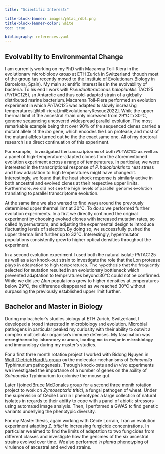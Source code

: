 ```yaml
---
title: "Scientific Interests"

title-block-banner: images/phtac_rdbl.png
title-block-banner-color: white
toc: true

bibliography: references.yaml
---
```


## Evolvability to Environmental Change

I am currenlty working on my PhD with Macarena Toll-Riera in the [evolutionary microbiology group](https://evomicrobio.ethz.ch/) at ETH Zurich in Switzerland (though most of the group has recently moved to the [Institute of Evolutionary Biology](https://www.ibe.upf-csic.es/evolutionary-microbiology-group) in Barcelona, Spain).
My main scientific interest lies in the evolvability of bacteria.
To his end I work with *Pseudoalteromonas haloplanktis* TAC125 (*Ph*TAC125), an Antarctic and thus cold-adapted strain of a globally distributed marine bacterium.
Macarena Toll-Riera performed an evolution experiment in which *Ph*TAC125 was adapted to slowly increasing temperatures [@toll-rieraLimitEvolutionaryRescue2022].
While the upper thermal limit of the ancestral strain only increased from 29°C to 30°C, genome sequencing uncovered widespread parallel evolution.
The most remarkable example being that over 90% of the sequenced clones carried a mutant allele of the *lon* gene, which encodes the Lon protease, and most of the mutant alleles turned out be the the exact same one.
All of my doctoral research is a direct continuation of this experiment.

For example, I investigated the transcriptomes of both *Ph*TAC125 as well as a panel of high-temperature-adapted clones from the aforementioned evolution experiment across a range of temperatures.
In particular, we were interested in the transcriptional response of *P. haloplanktis* to heat stress and how adaptation to high temperatures might have changed it.
Interestingly, we found that the heat shock response is similarly active in both ancestral and evolved clones at their respective upper limits.
Furthermore, we did not see the high levels of parallel genome evolution translating to parallel transcriptome evolution.

At the same time we also wanted to find ways around the previously determined upper thermal limit at 30°C.
To do so we performed further evolution experiments.
In a first we directly continued the original experiment by choosing evolved clones with increased mutation rates, so called hypermutators, and adjusting the experimental design to introduce fluctuating levels of selection.
By doing so, we successfully pushed the upper thermal limit further up to 32°C.
Interestingly, hypermutator populations consistently grew to higher optical densities throughout the experiment.

In a second evolution experiment I used both the natural isolate *Ph*TAC125 as well as a *lon* knock-out strain to investigate the role that the Lon protease plays in adaptation to high temperatures.
The hypothesis that the frequently selected for mutation resulted in an evolutionary bottleneck which prevented adaptation to temperatures beyond 30°C could not be confirmed.
While we did see *∆lon* populations grew to higher densities at temperatures below 29°C, the difference disappeared as we reached 30°C without surpassing the previously established upper limit further.

## Bachelor and Master in Biology

During my bachelor's studies biology at ETH Zurich, Switzerland, I developed a broad interested in microbiology and evolution.
Microbial pathogens in particular peaked my curiosity with their ability to outwit a complex multicellular organism's immune defenses.
My fascination was strengthened by laboratory courses, leading me to major in microbiology and immunology during my master's studies.

For a first three month rotation project I worked with Bidong Nguyen in [Wolf-Dietrich Hardt's group](https://micro.biol.ethz.ch/research/hardt.html) on the molecular mechanisms of *Salmonella* Typhimurium pathogenesis.
Through knock-outs and *in vivo* experiments we investigated the importance of a number of genes on the ability of *Salmonella* Typhimurium to colonise the mouse gut.

Later I joined [Bruce McDonalds group](https://path.ethz.ch/) for a second three month rotation project to work on *Zymoseptoria tritici*, a fungal pathogen of wheat.
Under the supervision of Cécile Lorrain I phenotyped a large collection of natural isolates in regards to their ability to cope with a panel of abiotic stressors using automated image analysis.
Then, I performed a GWAS to find genetic variants underlying the phenotypic diversity.

For my Master thesis, again working with Cécile Lorrain, I ran an evolution experiment adapting *Z. tritici* to increasing fungicide concentrations.
In particular we aimed to find the limits of adaptation to two fungicides from different classes and investigate how the genomes of the six ancestral strains evolved over time.
We also performed *in planta* phenotyping of virulence of ancestral and evolved strains.
